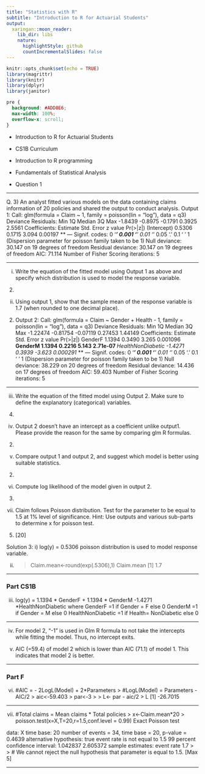 ```yaml
---
title: "Statistics with R"
subtitle: "Introduction to R for Actuarial Students"
output:
  xaringan::moon_reader:
    lib_dir: libs
    nature:
      highlightStyle: github
      countIncrementalSlides: false
---
```


```r
knitr::opts_chunk$set(echo = TRUE)
library(magrittr)
library(knitr)
library(dplyr)
library(janitor)


```

```css
pre {
  background: #ADD8E6;
  max-width: 100%;
  overflow-x: scroll;
}
```

* Introduction to R for Actuarial Students

* CS1B Curriculum

* Introduction to R programming
* Fundamentals of Statistical Analysis

* Question 1

---

Q. 3)
An analyst fitted various models on the data containing claims information of 20 policies and shared the output to conduct analysis.
Output 1:
Call:
glm(formula = Claim ~ 1, family = poisson(lin = "log"), data = q3)
Deviance Residuals:
Min 1Q Median 3Q Max
-1.8439 -0.8975 -0.1791 0.3925 2.5561
Coefficients:
Estimate Std. Error z value Pr(>|z|)
(Intercept) 0.5306 0.1715 3.094 0.00197 **
---
Signif. codes: 0 ‘***’ 0.001 ‘**’ 0.01 ‘*’ 0.05 ‘.’ 0.1 ‘ ’ 1
(Dispersion parameter for poisson family taken to be 1)
Null deviance: 30.147 on 19 degrees of freedom
Residual deviance: 30.147 on 19 degrees of freedom
AIC: 71.114
Number of Fisher Scoring iterations: 5

---

i) Write the equation of the fitted model using Output 1 as above and specify which distribution is used to model the response variable.
(2)
ii) Using output 1, show that the sample mean of the response variable is 1.7 (when rounded to one decimal place).
(2)
Output 2:
Call:
glm(formula = Claim ~ Gender + Health - 1, family = poisson(lin = "log"),
data = q3)
Deviance Residuals:
Min 1Q Median 3Q Max
-1.22474 -0.81754 -0.07119 0.27453 1.44149
Coefficients:
Estimate Std. Error z value Pr(>|z|)
GenderF 1.1394 0.3490 3.265 0.001096 **
GenderM 1.1394 0.2216 5.143 2.71e-07 ***
HealthNonDiabetic -1.4271 0.3939 -3.623 0.000291 ***
---
Signif. codes: 0 ‘***’ 0.001 ‘**’ 0.01 ‘*’ 0.05 ‘.’ 0.1 ‘ ’ 1
(Dispersion parameter for poisson family taken to be 1)
Null deviance: 38.229 on 20 degrees of freedom
Residual deviance: 14.436 on 17 degrees of freedom
AIC: 59.403
Number of Fisher Scoring iterations: 5

---

iii) Write the equation of the fitted model using Output 2.
Make sure to define the explanatory (categorical) variables.
(4)
iv) Output 2 doesn’t have an intercept as a coefficient unlike output1. Please provide the reason for the same by comparing glm R formulas.
(2)
v) Compare output 1 and output 2, and suggest which model is better using suitable statistics.
(2)
vi) Compute log likelihood of the model given in output 2.
(3)
vii) Claim follows Poisson distribution. Test for the parameter to be equal to 1.5 at 1% level of significance.
Hint: Use outputs and various sub-parts to determine x for poisson test.
(5)
[20]


Solution 3:
i)
log(y) = 0.5306
poisson distribution is used to model response variable.

ii)
> Claim.mean<-round(exp(.5306),1)
> Claim.mean
[1] 1.7

---

### Part CS1B

iii)
log(y) = 1.1394 * GenderF + 1.1394 * GenderM -1.4271 *HealthNonDiabetic
where GenderF =1 if Gender = F else 0
GenderM =1 if Gender = M else 0
HealthNonDiabetic =1 if Health= NonDiabetic else 0

--- 

iv)
For model 2, “-1” is used in Glm R formula to not take the intercepts while fitting the model.
Thus, no intercept exits.

v)
AIC (=59.4) of model 2 which is lower than AIC (71.1) of model 1. This indicates that model 2 is better.

---

### Part F
vi)
#AIC = - 2LogL(Model) + 2*Parameters
> #LogL(Model) = Parameters - AIC/2
> aic<-59.403
> par<-3
>
> L<- par - aic/2
> L
[1] -26.7015

--- 

vii)
#Total claims = Mean claims * Total policies
> x<-Claim.mean*20
> poisson.test(x=X,T=20,r=1.5,conf.level = 0.99)
Exact Poisson test

data: X time base: 20
number of events = 34, time base = 20, p-value = 0.4639
alternative hypothesis: true event rate is not equal to 1.5
99 percent confidence interval:
1.042837 2.605372
sample estimates:
event rate
1.7
>
> # We cannot reject the null hypothesis that parameter is equal to 1.5.
[Max 5]

---